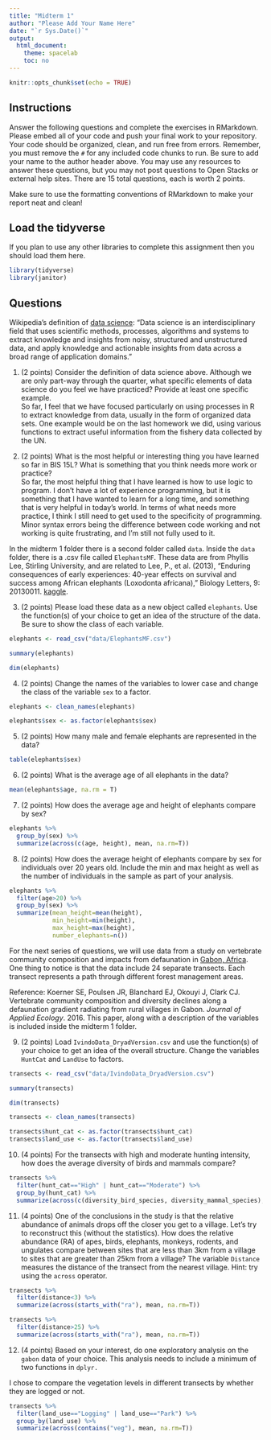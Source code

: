 ```yaml
---
title: "Midterm 1"
author: "Please Add Your Name Here"
date: "`r Sys.Date()`"
output:
  html_document:
    theme: spacelab
    toc: no
---
```


```r
knitr::opts_chunk$set(echo = TRUE)
```

## Instructions
Answer the following questions and complete the exercises in RMarkdown. Please embed all of your code and push your final work to your repository. Your code should be organized, clean, and run free from errors. Remember, you must remove the `#` for any included code chunks to run. Be sure to add your name to the author header above. You may use any resources to answer these questions, but you may not post questions to Open Stacks or external help sites. There are 15 total questions, each is worth 2 points.  

Make sure to use the formatting conventions of RMarkdown to make your report neat and clean!  

## Load the tidyverse
If you plan to use any other libraries to complete this assignment then you should load them here.
```r
library(tidyverse)
library(janitor)
```

## Questions  

Wikipedia's definition of [data science](https://en.wikipedia.org/wiki/Data_science): "Data science is an interdisciplinary field that uses scientific methods, processes, algorithms and systems to extract knowledge and insights from noisy, structured and unstructured data, and apply knowledge and actionable insights from data across a broad range of application domains."  

1. (2 points) Consider the definition of data science above. Although we are only part-way through the quarter, what specific elements of data science do you feel we have practiced? Provide at least one specific example.  
So far, I feel that we have focused particularly on using processes in R to extract knowledge from data, usually in the form of organized data sets. One example would be on the last homework we did, using various functions to extract useful information from the fishery data collected by the UN.

2. (2 points) What is the most helpful or interesting thing you have learned so far in BIS 15L? What is something that you think needs more work or practice?  
So far, the most helpful thing that I have learned is how to use logic to program. I don't have a lot of experience programming, but it is something that I have wanted to learn for a long time, and something that is very helpful in today's world. In terms of what needs more practice, I think I still need to get used to the specificity of programming. Minor syntax errors being the difference between code working and not working is quite frustrating, and I'm still not fully used to it.

In the midterm 1 folder there is a second folder called `data`. Inside the `data` folder, there is a .csv file called `ElephantsMF`. These data are from Phyllis Lee, Stirling University, and are related to Lee, P., et al. (2013), "Enduring consequences of early experiences: 40-year effects on survival and success among African elephants (Loxodonta africana)," Biology Letters, 9: 20130011. [kaggle](https://www.kaggle.com/mostafaelseidy/elephantsmf).  

3. (2 points) Please load these data as a new object called `elephants`. Use the function(s) of your choice to get an idea of the structure of the data. Be sure to show the class of each variable.

```r
elephants <- read_csv("data/ElephantsMF.csv")
```
```r
summary(elephants)
```
```r
dim(elephants)
```

4. (2 points) Change the names of the variables to lower case and change the class of the variable `sex` to a factor.

```r
elephants <- clean_names(elephants)
```

```r
elephants$sex <- as.factor(elephants$sex)
```


5. (2 points) How many male and female elephants are represented in the data?

```r
table(elephants$sex)
```

6. (2 points) What is the average age of all elephants in the data?

```r
mean(elephants$age, na.rm = T)
```

7. (2 points) How does the average age and height of elephants compare by sex?

```r
elephants %>% 
  group_by(sex) %>% 
  summarize(across(c(age, height), mean, na.rm=T))
```


8. (2 points) How does the average height of elephants compare by sex for individuals over 20 years old. Include the min and max height as well as the number of individuals in the sample as part of your analysis.  

```r
elephants %>% 
  filter(age>20) %>% 
  group_by(sex) %>% 
  summarize(mean_height=mean(height), 
            min_height=min(height),
            max_height=max(height),
            number_elephants=n())
```


For the next series of questions, we will use data from a study on vertebrate community composition and impacts from defaunation in [Gabon, Africa](https://en.wikipedia.org/wiki/Gabon). One thing to notice is that the data include 24 separate transects. Each transect represents a path through different forest management areas.  

Reference: Koerner SE, Poulsen JR, Blanchard EJ, Okouyi J, Clark CJ. Vertebrate community composition and diversity declines along a defaunation gradient radiating from rural villages in Gabon. _Journal of Applied Ecology_. 2016. This paper, along with a description of the variables is included inside the midterm 1 folder.  

9. (2 points) Load `IvindoData_DryadVersion.csv` and use the function(s) of your choice to get an idea of the overall structure. Change the variables `HuntCat` and `LandUse` to factors.

```r
transects <- read_csv("data/IvindoData_DryadVersion.csv")
```
```r
summary(transects)
```

```r
dim(transects)
```
```r
transects <- clean_names(transects)
```

```r
transects$hunt_cat <- as.factor(transects$hunt_cat)
transects$land_use <- as.factor(transects$land_use)
```


10. (4 points) For the transects with high and moderate hunting intensity, how does the average diversity of birds and mammals compare?

```r
transects %>% 
  filter(hunt_cat=="High" | hunt_cat=="Moderate") %>% 
  group_by(hunt_cat) %>% 
  summarize(across(c(diversity_bird_species, diversity_mammal_species), mean, na.rm=T))
```

11. (4 points) One of the conclusions in the study is that the relative abundance of animals drops off the closer you get to a village. Let's try to reconstruct this (without the statistics). How does the relative abundance (RA) of apes, birds, elephants, monkeys, rodents, and ungulates compare between sites that are less than 3km from a village to sites that are greater than 25km from a village? The variable `Distance` measures the distance of the transect from the nearest village. Hint: try using the `across` operator.  

```r
transects %>% 
  filter(distance<3) %>% 
  summarize(across(starts_with("ra"), mean, na.rm=T))
```
```r
transects %>% 
  filter(distance>25) %>% 
  summarize(across(starts_with("ra"), mean, na.rm=T))
```

12. (4 points) Based on your interest, do one exploratory analysis on the `gabon` data of your choice. This analysis needs to include a minimum of two functions in `dplyr.`

I chose to compare the vegetation levels in different transects by whether they are logged or not.

```r
transects %>% 
  filter(land_use=="Logging" | land_use=="Park") %>% 
  group_by(land_use) %>% 
  summarize(across(contains("veg"), mean, na.rm=T))
```

